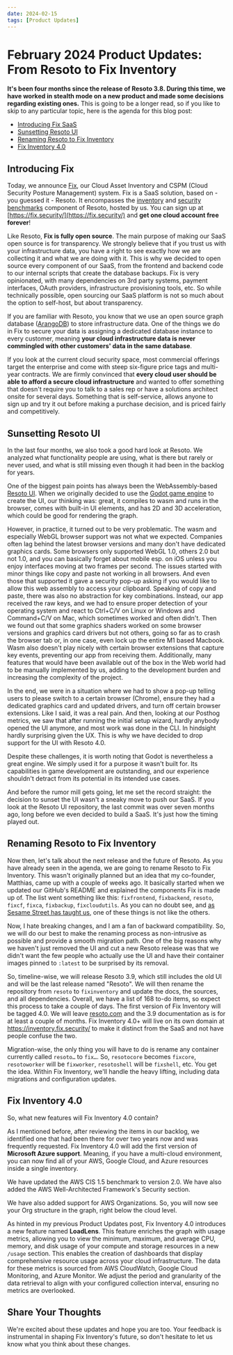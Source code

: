 ```yaml
---
date: 2024-02-15
tags: [Product Updates]
---
```


# February 2024 Product Updates: From Resoto to Fix Inventory

**It's been four months since the release of Resoto 3.8. During this time, we have worked in stealth mode on a new product and made some decisions regarding existing ones.** This is going to be a longer read, so if you like to skip to any particular topic, here is the agenda for this blog post:

<!--truncate-->

- [Introducing Fix SaaS](#introducing-fix)
- [Sunsetting Resoto UI](#sunsetting-resoto-ui)
- [Renaming Resoto to Fix Inventory](#renaming-resoto-to-fix-inventory)
- [Fix Inventory 4.0](#fix-inventory-40)

## Introducing Fix

Today, we announce [Fix](https://fix.security), our Cloud Asset Inventory and CSPM (Cloud Security Posture Management) system. Fix is a SaaS solution, based on - you guessed it - Resoto. It encompasses the [inventory](https://resoto.com/blog/cloud-asset-inventory) and [security benchmarks](https://resoto.com/blog/cloud-resource-security-benchmarks) component of Resoto, hosted by us. You can sign up at [https://fix.security/](https://fix.security/) and **get one cloud account free forever**!

Like Resoto, **Fix is fully open source**. The main purpose of making our SaaS open source is for transparency. We strongly believe that if you trust us with your infrastructure data, you have a right to see exactly how we are collecting it and what we are doing with it. This is why we decided to open source every component of our SaaS, from the frontend and backend code to our internal scripts that create the database backups. Fix is very opinionated, with many dependencies on 3rd party systems, payment interfaces, OAuth providers, infrastructure provisioning tools, etc. So while technically possible, open sourcing our SaaS platform is not so much about the option to self-host, but about transparency.

If you are familiar with Resoto, you know that we use an open source graph database ([ArangoDB](https://arangodb.com/)) to store infrastructure data. One of the things we do in Fix to secure your data is assigning a dedicated database instance to every customer, meaning **your cloud infrastructure data is never commingled with other customers' data in the same database**.

If you look at the current cloud security space, most commercial offerings target the enterprise and come with steep six-figure price tags and multi-year contracts. We are firmly convinced that **every cloud user should be able to afford a secure cloud infrastructure** and wanted to offer something that doesn't require you to talk to a sales rep or have a solutions architect onsite for several days. Something that is self-service, allows anyone to sign up and try it out before making a purchase decision, and is priced fairly and competitively.

## Sunsetting Resoto UI

In the last four months, we also took a good hard look at Resoto. We analyzed what functionality people are using, what is there but rarely or never used, and what is still missing even though it had been in the backlog for years.

One of the biggest pain points has always been the WebAssembly-based [Resoto UI](https://github.com/someengineering/resoto-ui). When we originally decided to use the [Godot game engine](https://godotengine.org/) to create the UI, our thinking was: great, it compiles to wasm and runs in the browser, comes with built-in UI elements, and has 2D and 3D acceleration, which could be good for rendering the graph.

However, in practice, it turned out to be very problematic. The wasm and especially WebGL browser support was not what we expected. Companies often lag behind the latest browser versions and many don't have dedicated graphics cards. Some browsers only supported WebGL 1.0, others 2.0 but not 1.0, and you can basically forget about mobile esp. on iOS unless you enjoy interfaces moving at two frames per second. The issues started with minor things like copy and paste not working in all browsers. And even those that supported it gave a security pop-up asking if you would like to allow this web assembly to access your clipboard. Speaking of copy and paste, there was also no abstraction for key combinations. Instead, our app received the raw keys, and we had to ensure proper detection of your operating system and react to Ctrl+C/V on Linux or Windows and Command+C/V on Mac, which sometimes worked and often didn't. Then we found out that some graphics shaders worked on some browser versions and graphics card drivers but not others, going so far as to crash the browser tab or, in one case, even lock up the entire M1 based Macbook. Wasm also doesn't play nicely with certain browser extensions that capture key events, preventing our app from receiving them. Additionally, many features that would have been available out of the box in the Web world had to be manually implemented by us, adding to the development burden and increasing the complexity of the project.

In the end, we were in a situation where we had to show a pop-up telling users to please switch to a certain browser (Chrome), ensure they had a dedicated graphics card and updated drivers, and turn off certain browser extensions. Like I said, it was a real pain. And then, looking at our Posthog metrics, we saw that after running the initial setup wizard, hardly anybody opened the UI anymore, and most work was done in the CLI. In hindsight hardly surprising given the UX. This is why we have decided to drop support for the UI with Resoto 4.0.

Despite these challenges, it is worth noting that Godot is nevertheless a great engine. We simply used it for a purpose it wasn't built for. Its capabilities in game development are outstanding, and our experience shouldn't detract from its potential in its intended use cases.

And before the rumor mill gets going, let me set the record straight: the decision to sunset the UI wasn't a sneaky move to push our SaaS. If you look at the Resoto UI repository, the last commit was over seven months ago, long before we even decided to build a SaaS. It's just how the timing played out.

## Renaming Resoto to Fix Inventory

Now then, let's talk about the next release and the future of Resoto. As you have already seen in the agenda, we are going to rename Resoto to Fix Inventory. This wasn't originally planned but an idea that my co-founder, Matthias, came up with a couple of weeks ago. It basically started when we updated our GitHub's README and explained the components Fix is made up of. The list went something like this: `fixfrontend`, `fixbackend`, `resoto`, `fixcf`, `fixca`, `fixbackup`, `fixcloudutils`. As you can no doubt see, and [as Sesame Street has taught us](https://www.youtube.com/watch?v=6b0ftfKFEJg), one of these things is not like the others.

Now, I hate breaking changes, and I am a fan of backward compatibility. So, we will do our best to make the renaming process as non-intrusive as possible and provide a smooth migration path. One of the big reasons why we haven't just removed the UI and cut a new Resoto release was that we didn't want the few people who actually use the UI and have their container images pinned to `:latest` to be surprised by its removal.

So, timeline-wise, we will release Resoto 3.9, which still includes the old UI and will be the last release named "Resoto". We will then rename the repository from `resoto` to `fixinventory` and update the docs, the sources, and all dependencies. Overall, we have a list of 168 to-do items, so expect this process to take a couple of days. The first version of Fix Inventory will be tagged 4.0. We will leave [resoto.com](https://resoto.com) and the 3.9 documentation as is for at least a couple of months. Fix Inventory 4.0+ will live on its own domain at https://inventory.fix.security/ to make it distinct from the SaaS and not have people confuse the two.

Migration-wise, the only thing you will have to do is rename any container currently called `resoto…` to `fix…`. So, `resotocore` becomes `fixcore`, `resotoworker` will be `fixworker`, `resotoshell` will be `fixshell`, etc. You get the idea. Within Fix Inventory, we'll handle the heavy lifting, including data migrations and configuration updates.

## Fix Inventory 4.0

So, what new features will Fix Inventory 4.0 contain?

As I mentioned before, after reviewing the items in our backlog, we identified one that had been there for over two years now and was frequently requested. Fix Inventory 4.0 will add the first version of **Microsoft Azure support**. Meaning, if you have a multi-cloud environment, you can now find all of your AWS, Google Cloud, and Azure resources inside a single inventory.

We have updated the AWS CIS 1.5 benchmark to version 2.0. We have also added the AWS Well-Architected Framework's Security section.

We have also added support for AWS Organizations. So, you will now see your Org structure in the graph, right below the cloud level.

As hinted in my previous Product Updates post, Fix Inventory 4.0 introduces a new feature named **LoadLens**. This feature enriches the graph with usage metrics, allowing you to view the minimum, maximum, and average CPU, memory, and disk usage of your compute and storage resources in a new `/usage` section. This enables the creation of dashboards that display comprehensive resource usage across your cloud infrastructure. The data for these metrics is sourced from AWS CloudWatch, Google Cloud Monitoring, and Azure Monitor. We adjust the period and granularity of the data retrieval to align with your configured collection interval, ensuring no metrics are overlooked.

## Share Your Thoughts

We're excited about these updates and hope you are too. Your feedback is instrumental in shaping Fix Inventory's future, so don't hesitate to let us know what you think about these changes.
